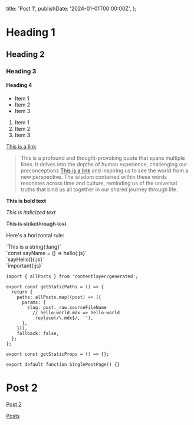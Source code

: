 
  title: 'Post 1',
  publishDate: '2024-01-01T00:00:00Z',
};

# Heading 1

## Heading 2

### Heading 3

#### Heading 4

<ul>
  <li>Item 1</li>
  <li>Item 2</li>
  <li>Item 3</li>
</ul>

<ol>
  <li>Item 1</li>
  <li>Item 2</li>
  <li>Item 3</li>
</ol>

[This is a link](https://www.google.com)

> This is a profound and thought-provoking quote that spans multiple lines. It delves into the depths of human experience, challenging our preconceptions [This is a link](https://www.google.com) and inspiring us to see the world from a new perspective. The wisdom contained within these words resonates across time and culture, reminding us of the universal truths that bind us all together in our shared journey through life.

**This is bold text**

_This is italicized text_

~~This is strikethrough text~~

Here's a horizontal rule:

<Separator className='bg-light-accent dark:bg-dark-accent' />

<div className='flex flex-col gap-2'>
  <div>
   `This is a string{:lang}`
  </div>
  <div>
`const sayName = () => hello{:js}`
  </div>
  <div>
`sayHello(){:js}`
  </div>
    <div>
`important{:js}`
  </div>
</div>

```tsx showLineNumbers title="pages/blog/[slug].tsx" {1, 5-11}
import { allPosts } from 'contentlayer/generated';

export const getStaticPaths = () => {
  return {
    paths: allPosts.map((post) => ({
      params: {
        slug: post._raw.sourceFileName
          // hello-world.mdx => hello-world
          .replace(/\.mdx$/, ''),
      },
    })),
    fallback: false,
  };
};

export const getStaticProps = () => {};

export default function SinglePostPage() {}
```

# Post 2

[Post 2](/blog/post-two)

[Posts](/blog/)
